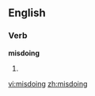 ==English==

===Verb===
'''misdoing'''

# {{present participle of|[[misdo]]}}

[[vi:misdoing]]
[[zh:misdoing]]
